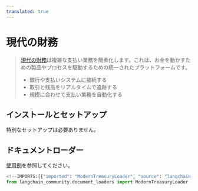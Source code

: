 ```yaml
---
translated: true
---
```


# 現代の財務

>[現代の財務](https://www.moderntreasury.com/)は複雑な支払い業務を簡素化します。これは、お金を動かすための製品やプロセスを駆動するための統一されたプラットフォームです。
>- 銀行や支払いシステムに接続する
>- 取引と残高をリアルタイムで追跡する
>- 規模に合わせて支払い業務を自動化する

## インストールとセットアップ

特別なセットアップは必要ありません。

## ドキュメントローダー

[使用例](/docs/integrations/document_loaders/modern_treasury)を参照してください。

```python
<!--IMPORTS:[{"imported": "ModernTreasuryLoader", "source": "langchain_community.document_loaders", "docs": "https://api.python.langchain.com/en/latest/document_loaders/langchain_community.document_loaders.modern_treasury.ModernTreasuryLoader.html", "title": "Modern Treasury"}]-->
from langchain_community.document_loaders import ModernTreasuryLoader
```
